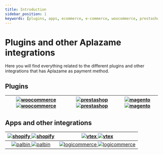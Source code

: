 ```yaml
---
title: Introduction
sidebar_position: 1
keywords: [plugins, apps, ecommerce, e-commerce, woocommerce, prestashop, magento, shopify, vtex]
---
```

# Plugins and other Aplazame integrations
Here you will find everything related to the different plugins and other integrations that has Aplazame as payment method.

## Plugins

<div className="plain-table">

  [![woocommerce](/img/plugins/woo-light.png "woocommerce lightTheme") ![woocommerce](/img/plugins/woo-dark.png "woocommerce darkTheme")](../woocommerce/) | [![prestashop](/img/plugins/presta-light.png "prestashop lightTheme") ![prestashop](/img/plugins/presta-dark.png "prestashop darkTheme")](../prestashop/) | [![magento](/img/plugins/mage-light.png "magento lightTheme") ![magento](/img/plugins/mage-dark.png "magento darkTheme")](../magento/)
  :---: | :---: | :---:
</div>

## Apps and other integrations

<div className="plain-table">

  [![shopify](/img/plugins/shopify-light.png "shopify lightTheme") ![shopify](/img/plugins/shopify-dark.png "shopify darkTheme")](../shopify/) | [![vtex](/img/plugins/vtex-light.png "vtex lightTheme") ![vtex](/img/plugins/vtex-dark.png "vtex darkTheme")](../vtex/)
  :---: | :---:
  [![palbin](/img/plugins/palbin-light.png "palbin lightTheme") ![palbin](/img/plugins/palbin-dark.png "palbin darkTheme")](../palbin/) | [![logicommerce](/img/plugins/logi-light.png "logicommerce lightTheme") ![logicommerce](/img/plugins/logi-dark.png "logicommerce darkTheme")](../logicommerce/)
</div>
